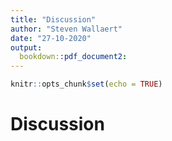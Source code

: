 ---
title: "Discussion"
author: "Steven Wallaert"
date: "27-10-2020"
output: 
  bookdown::pdf_document2:
---

```{r setup-discussion, include=FALSE}
knitr::opts_chunk$set(echo = TRUE)
```

# Discussion